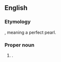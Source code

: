 ==English==

===Etymology===
{{bor|en|ar|جمانة}}, meaning a perfect pearl.

===Proper noun===
{{en-proper noun}}

# {{given name|female|from=Arabic}}.